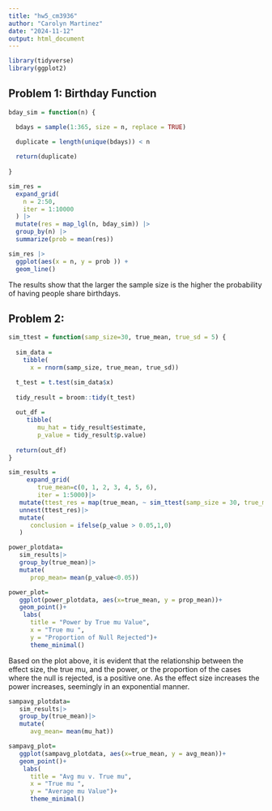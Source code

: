 ```yaml
---
title: "hw5_cm3936"
author: "Carolyn Martinez"
date: "2024-11-12"
output: html_document
---
```

```r
library(tidyverse)
library(ggplot2)
```
## Problem 1: Birthday Function 

```r
bday_sim = function(n) {

  bdays = sample(1:365, size = n, replace = TRUE) 
  
  duplicate = length(unique(bdays)) < n

  return(duplicate)
  
}

sim_res = 
  expand_grid(
    n = 2:50,
    iter = 1:10000
  ) |> 
  mutate(res = map_lgl(n, bday_sim)) |> 
  group_by(n) |> 
  summarize(prob = mean(res)) 

sim_res |> 
  ggplot(aes(x = n, y = prob )) + 
  geom_line()

```

The results show that the larger the sample size is the higher the probability of having people share birthdays.

## Problem 2: 
```r
sim_ttest = function(samp_size=30, true_mean, true_sd = 5) {
  
  sim_data = 
    tibble(
      x = rnorm(samp_size, true_mean, true_sd))

  t_test = t.test(sim_data$x)
  
  tidy_result = broom::tidy(t_test)
 
  out_df =
     tibble(
        mu_hat = tidy_result$estimate,
        p_value = tidy_result$p.value)
  
  return(out_df)
}

sim_results = 
     expand_grid(
        true_mean=c(0, 1, 2, 3, 4, 5, 6),
        iter = 1:5000)|> 
   mutate(ttest_res = map(true_mean, ~ sim_ttest(samp_size = 30, true_mean = .x, true_sd = 5))) |> 
   unnest(ttest_res)|>
   mutate(
      conclusion = ifelse(p_value > 0.05,1,0)
   )

```


```r

power_plotdata=
   sim_results|>
   group_by(true_mean)|>
   mutate(
      prop_mean= mean(p_value<0.05))

power_plot=
   ggplot(power_plotdata, aes(x=true_mean, y = prop_mean))+
   geom_point()+
    labs(
      title = "Power by True mu Value",
      x = "True mu ",
      y = "Proportion of Null Rejected")+
      theme_minimal()

```
Based on the plot above, it is evident that the relationship between the effect size, the true mu, and the power, or the proportion of the cases where the null is rejected, is a positive one. As the effect size increases the power increases, seemingly in an exponential manner. 


```r

sampavg_plotdata=
   sim_results|>
   group_by(true_mean)|>
   mutate(
      avg_mean= mean(mu_hat))

sampavg_plot=
   ggplot(sampavg_plotdata, aes(x=true_mean, y = avg_mean))+
   geom_point()+
    labs(
      title = "Avg mu v. True mu",
      x = "True mu ",
      y = "Average mu Value")+
      theme_minimal()

```
